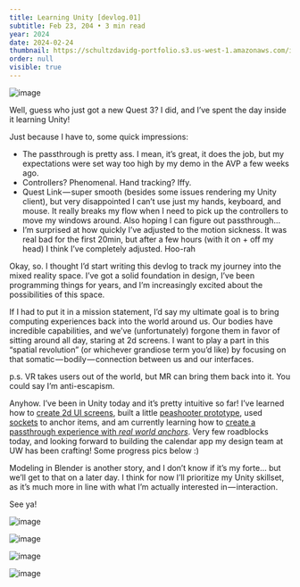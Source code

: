 ```yaml
---
title: Learning Unity [devlog.01]
subtitle: Feb 23, 204 • 3 min read
year: 2024
date: 2024-02-24
thumbnail: https://schultzdavidg-portfolio.s3.us-west-1.amazonaws.com/images/blog/devlog01/devlog01-hero.png
order: null
visible: true
---
```


<TitleSection />

![image](https://schultzdavidg-portfolio.s3.us-west-1.amazonaws.com/images/blog/devlog01/devlog01-hero.png)

Well, guess who just got a new Quest 3? I did, and I’ve spent the day inside it learning Unity!

Just because I have to, some quick impressions:
- The passthrough is pretty ass. I mean, it’s great, it does the job, but my expectations were set way too high by my demo in the AVP a few weeks ago.
- Controllers? Phenomenal. Hand tracking? Iffy.
- Quest Link — super smooth (besides some issues rendering my Unity client), but very disappointed I can’t use just my hands, keyboard, and mouse. It really breaks my flow when I need to pick up the controllers to move my windows around. Also hoping I can figure out passthrough…
- I’m surprised at how quickly I’ve adjusted to the motion sickness. It was real bad for the first 20min, but after a few hours (with it on + off my head) I think I’ve completely adjusted. Hoo-rah


Okay, so. I thought I’d start writing this devlog to track my journey into the mixed reality space. I’ve got a solid foundation in design, I’ve been programming things for years, and I’m increasingly excited about the possibilities of this space.

If I had to put it in a mission statement, I’d say my ultimate goal is to bring computing experiences back into the world around us. Our bodies have incredible capabilities, and we’ve (unfortunately) forgone them in favor of sitting around all day, staring at 2d screens. I want to play a part in this “spatial revolution” (or whichever grandiose term you’d like) by focusing on that somatic — bodily — connection between us and our interfaces.

p.s. VR takes users out of the world, but MR can bring them back into it. You could say I’m anti-escapism.

Anyhow. I’ve been in Unity today and it’s pretty intuitive so far! I’ve learned how to [create 2d UI screens](https://www.youtube.com/watch?v=mW8tRQRQD74), built a little [peashooter prototype](https://www.youtube.com/watch?v=OFIzdvnTiKU&list=PLPJUho5jpFX-Jecru96OkEh1SjLPMCJaI&index=3), used [sockets](https://www.google.com/search?sca_esv=39cb00dd45544bc1&rlz=1C1CHBF_enUS896US896&sxsrf=ACQVn09lf0TWqsYScV_H44P6MIvUhH9H4w:1708749843861&q=unity+sockets&tbm=vid&source=lnms&sa=X&ved=2ahUKEwj768-blcOEAxXFFTQIHdyKDQ0Q0pQJegQIDBAB&biw=1029&bih=766&dpr=1.25#fpstate=ive&vld=cid:3cf0b7a1,vid:rRNvq09Itdw,st:0) to anchor items, and am currently learning how to [create a passthrough experience with *real world anchors*](https://www.youtube.com/watch?v=nfffR3TLzzg&t=3s). Very few roadblocks today, and looking forward to building the calendar app my design team at UW has been crafting! Some progress pics below :)

Modeling in Blender is another story, and I don’t know if it’s my forte… but we’ll get to that on a later day. I think for now I’ll prioritize my Unity skillset, as it’s much more in line with what I’m actually interested in — interaction.

See ya!

![image](https://schultzdavidg-portfolio.s3.us-west-1.amazonaws.com/images/blog/devlog01/slide1.png)

![image](https://schultzdavidg-portfolio.s3.us-west-1.amazonaws.com/images/blog/devlog01/slide2.png)

![image](https://schultzdavidg-portfolio.s3.us-west-1.amazonaws.com/images/blog/devlog01/slide3.png)

![image](https://schultzdavidg-portfolio.s3.us-west-1.amazonaws.com/images/blog/devlog01/slide4.png)
